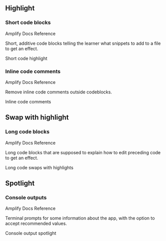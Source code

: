 
## Highlight

### Short code blocks

<ButtonLink href="https://docs.amplify.aws/start/getting-started/auth/q/integration/react/#add-the-amplify-ui-authenticator-component">
  Amplify Docs Reference
</ButtonLink>

Short, additive code blocks telling the learner what snippets to add to a file to get an effect.

<ButtonLink href="/shortCode/highlight">Short code highlight</ButtonLink>

### Inline code comments

<ButtonLink href="https://docs.amplify.aws/lib/analytics/autotrack/q/platform/react-native/#session-tracking">
  Amplify Docs Reference
</ButtonLink>

Remove inline code comments outside codeblocks.

<ButtonLink href="/codeComments/highlight">Inline code comments</ButtonLink>

## Swap with highlight

### Long code blocks

<ButtonLink href="https://docs.amplify.aws/start/getting-started/auth/q/integration/react/#bonus-use-amplify-ui-primitives">
  Amplify Docs Reference
</ButtonLink>

Long code blocks that are supposed to explain how to edit preceding code to get an effect.

<ButtonLink href="/longCode/swapshighlights">
  Long code swaps with highlights
</ButtonLink>

## Spotlight

### Console outputs

<ButtonLink href="https://docs.amplify.aws/start/getting-started/setup/q/integration/react/#initialize-a-new-backend">
  Amplify Docs Reference
</ButtonLink>

Terminal prompts for some information about the app, with the option to accept recommended values.

<ButtonLink href="/consoleOutput/spotlight">
  Console output spotlight
</ButtonLink>

<div style={{ height: 999 }} />
